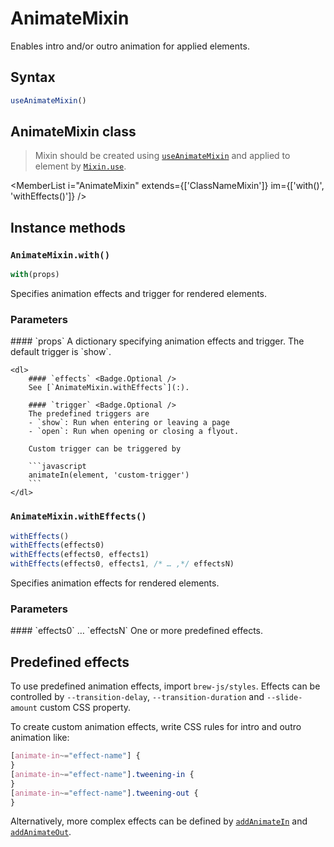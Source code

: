 <Module name="brew-js-react" />

# AnimateMixin

Enables intro and/or outro animation for applied elements.

## Syntax

```javascript
useAnimateMixin()
```

## AnimateMixin class

> Mixin should be created using [`useAnimateMixin`](:) and applied to element by [`Mixin.use`](:).

<MemberList
    i="AnimateMixin"
    extends={['ClassNameMixin']}
    im={['with()', 'withEffects()']}
/>

## Instance methods

### `AnimateMixin.with()`

```javascript
with(props)
```

Specifies animation effects and trigger for rendered elements.

### Parameters

<dl>
    #### `props`
    A dictionary specifying animation effects and trigger. The default trigger is `show`.

    <dl>
        #### `effects` <Badge.Optional />
        See [`AnimateMixin.withEffects`](:).
        
        #### `trigger` <Badge.Optional />
        The predefined triggers are
        - `show`: Run when entering or leaving a page
        - `open`: Run when opening or closing a flyout.

        Custom trigger can be triggered by

        ```javascript
        animateIn(element, 'custom-trigger')
        ```
    </dl>

</dl>

### `AnimateMixin.withEffects()`

```javascript
withEffects()
withEffects(effects0)
withEffects(effects0, effects1)
withEffects(effects0, effects1, /* … ,*/ effectsN)
```

Specifies animation effects for rendered elements.

### Parameters

<dl>
    #### `effects0` … `effectsN` <Badge.Optional />
    One or more predefined effects.

</dl>

## Predefined effects

To use predefined animation effects, import `brew-js/styles`.
Effects can be controlled by `--transition-delay`, `--transition-duration` and `--slide-amount` custom CSS property.

To create custom animation effects, write CSS rules for intro and outro animation like:

```css
[animate-in~="effect-name"] {
}
[animate-in~="effect-name"].tweening-in {
}
[animate-in~="effect-name"].tweening-out {
}
```

Alternatively, more complex effects can be defined by [`addAnimateIn`](:) and [`addAnimateOut`](:).
